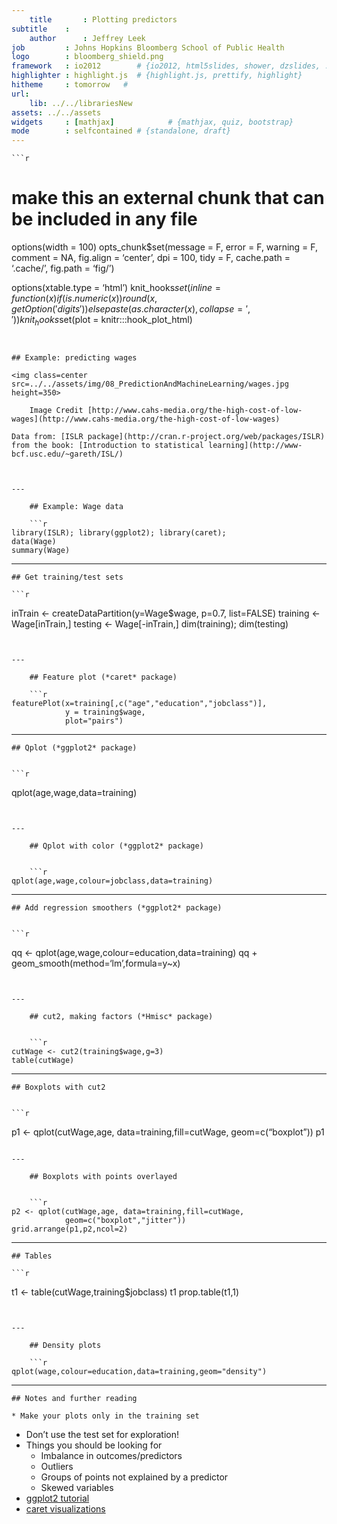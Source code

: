 ```yaml
---
    title       : Plotting predictors
subtitle    : 
    author      : Jeffrey Leek
job         : Johns Hopkins Bloomberg School of Public Health
logo        : bloomberg_shield.png
framework   : io2012        # {io2012, html5slides, shower, dzslides, ...}
highlighter : highlight.js  # {highlight.js, prettify, highlight}
hitheme     : tomorrow   # 
url:
    lib: ../../librariesNew
assets: ../../assets
widgets     : [mathjax]            # {mathjax, quiz, bootstrap}
mode        : selfcontained # {standalone, draft}
---
```

    
    
    ```r
# make this an external chunk that can be included in any file
options(width = 100)
opts_chunk$set(message = F, error = F, warning = F, comment = NA, fig.align = 'center', dpi = 100, tidy = F, cache.path = '.cache/', fig.path = 'fig/')

options(xtable.type = 'html')
knit_hooks$set(inline = function(x) {
    if(is.numeric(x)) {
        round(x, getOption('digits'))
    } else {
        paste(as.character(x), collapse = ', ')
    }
})
knit_hooks$set(plot = knitr:::hook_plot_html)
```


## Example: predicting wages

<img class=center src=../../assets/img/08_PredictionAndMachineLearning/wages.jpg height=350>
    
    Image Credit [http://www.cahs-media.org/the-high-cost-of-low-wages](http://www.cahs-media.org/the-high-cost-of-low-wages)

Data from: [ISLR package](http://cran.r-project.org/web/packages/ISLR) from the book: [Introduction to statistical learning](http://www-bcf.usc.edu/~gareth/ISL/)  



---
    
    ## Example: Wage data
    
    ```r
library(ISLR); library(ggplot2); library(caret);
data(Wage)
summary(Wage)
```



---
    
    ## Get training/test sets
    
    ```r
inTrain <- createDataPartition(y=Wage$wage,
                               p=0.7, list=FALSE)
training <- Wage[inTrain,]
testing <- Wage[-inTrain,]
dim(training); dim(testing)
```


---
    
    ## Feature plot (*caret* package)
    
    ```r
featurePlot(x=training[,c("age","education","jobclass")],
            y = training$wage,
            plot="pairs")
```


---
    
    ## Qplot (*ggplot2* package)
    
    
    ```r
qplot(age,wage,data=training)
```


---
    
    ## Qplot with color (*ggplot2* package)
    
    
    ```r
qplot(age,wage,colour=jobclass,data=training)
```


---
    
    ## Add regression smoothers (*ggplot2* package)
    
    
    ```r
qq <- qplot(age,wage,colour=education,data=training)
qq +  geom_smooth(method='lm',formula=y~x)
```


---
    
    ## cut2, making factors (*Hmisc* package)
    
    
    ```r
cutWage <- cut2(training$wage,g=3)
table(cutWage)
```

---
    
    ## Boxplots with cut2
    
    
    ```r
p1 <- qplot(cutWage,age, data=training,fill=cutWage,
            geom=c("boxplot"))
p1
```

---
    
    ## Boxplots with points overlayed
    
    
    ```r
p2 <- qplot(cutWage,age, data=training,fill=cutWage,
            geom=c("boxplot","jitter"))
grid.arrange(p1,p2,ncol=2)
```


---
    
    ## Tables
    
    ```r
t1 <- table(cutWage,training$jobclass)
t1
prop.table(t1,1)
```


---
    
    ## Density plots
    
    ```r
qplot(wage,colour=education,data=training,geom="density")
```


---
    
    ## Notes and further reading
    
    * Make your plots only in the training set 
* Don't use the test set for exploration!
* Things you should be looking for
  * Imbalance in outcomes/predictors
  * Outliers 
  * Groups of points not explained by a predictor
  * Skewed variables 
* [ggplot2 tutorial](http://rstudio-pubs-static.s3.amazonaws.com/2176_75884214fc524dc0bc2a140573da38bb.html)
* [caret visualizations](http://caret.r-forge.r-project.org/visualizations.html)
